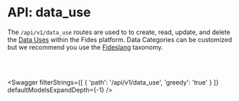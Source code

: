 

# API: data_use

The `/api/v1/data_use` routes are used to to create, read, update, and delete the [Data Uses](/tutorials/data-mapping/data-mapping-glossary#data-use) within the Fides platform. Data Categories can be customized but we recommend you use the [Fideslang](https://ethyca.github.io/fideslang/explorer/) taxonomy. 

<br></br>

<Swagger 
    filterStrings={[
        {
            'path': '/api/v1/data_use',
            'greedy': 'true'
        }
    ]} 
    defaultModelsExpandDepth={-1}
/>
